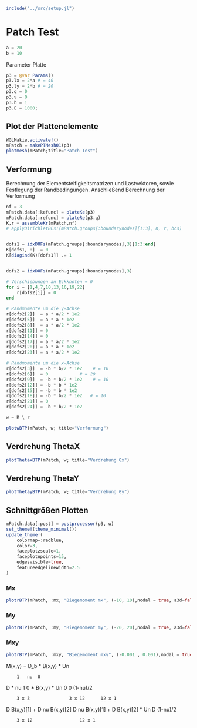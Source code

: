 ```julia
include("../src/setup.jl")
```

# Patch Test

```julia
a = 20 
b = 10 
```

Parameter Platte 
```julia
p3 = @var Params()
p3.lx = 2*a # = 40
p3.ly = 2*b # = 20 
p3.q = 0
p3.ν = 0
p3.h = 1
p3.E = 1000;
```

## Plot der Plattenelemente
```julia
WGLMakie.activate!()
mPatch = makePTMesh01(p3)
plotmesh(mPatch;title="Patch Test")
```

## Verformung 

Berechnung der Elementsteifigkeitsmatrizen und Lastvektoren, sowie Festlegung der Randbedingungen. Anschließend Berechnung der Verformung

```julia
nf = 3
mPatch.data[:kefunc] = plateKe(p3)
mPatch.data[:refunc] = plateRe(p3.q)
K,r = assembleKr(mPatch,nf)
# applyDirichletBCs!(mPatch.groups[:boundarynodes][1:3], K, r, bcs)


dofs1 = idxDOFs(mPatch.groups[:boundarynodes],3)[1:3:end]
K[dofs1, :] .= 0
K[diagind(K)[dofs1]] .= 1


dofs2 = idxDOFs(mPatch.groups[:boundarynodes],3)

# Verschiebungen an Eckknoten = 0
for i = [1,4,7,10,13,16,19,22]
    r[dofs2[i]] = 0
end

# Randmomente um die y-Achse
r[dofs2[2]]  = a * a/2 * 1e2
r[dofs2[5]]  = a * a * 1e2
r[dofs2[8]]  = a * a/2 * 1e2
r[dofs2[11]] = 0   
r[dofs2[14]] = 0
r[dofs2[17]] = a * a/2 * 1e2
r[dofs2[20]] = a * a * 1e2
r[dofs2[23]] = a * a/2 * 1e2

# Randmomente um die x-Achse 
r[dofs2[3]]  = -b * b/2 * 1e2    # = 10
r[dofs2[6]]  = 0            # = 20
r[dofs2[9]]  = -b * b/2 * 1e2    # = 10
r[dofs2[12]] = -b * b * 1e2
r[dofs2[15]] = -b * b * 1e2
r[dofs2[18]] = -b * b/2 * 1e2   # = 10
r[dofs2[21]] = 0
r[dofs2[24]] = -b * b/2 * 1e2

w = K \ r
```

```julia
plotwBTP(mPatch, w; title="Verformung")
```

## Verdrehung ThetaX
```julia
plotThetaxBTP(mPatch, w; title="Verdrehung θx")
```

## Verdrehung ThetaY
```julia
plotThetayBTP(mPatch, w; title="Verdrehung θy")
```

## Schnittgrößen Plotten 

```julia
mPatch.data[:post] = postprocessor(p3, w)
set_theme!(theme_minimal())
update_theme!(
    colormap=:redblue,
    color=3,
    faceplotzscale=1,
    faceplotnpoints=15,
    edgesvisible=true,
    featureedgelinewidth=2.5
)
```

### Mx
```julia
plotrBTP(mPatch, :mx, "Biegemoment mx", (-10, 10),nodal = true, a3d=false)
```

### My
```julia
plotrBTP(mPatch, :my, "Biegemoment my", (-20, 20),nodal = true, a3d=false)
```

### Mxy
```julia
plotrBTP(mPatch, :mxy, "Biegemoment mxy", (-0.001 , 0.001),nodal = true, a3d=true)
```

M(x,y) = D_b * B(x,y) * Un 

        1   nu  0   
D *     nu  1   0           * B(x,y)    * Un
        0   0   (1-nu)/2


        3 x 3               3 x 12      12 x 1 

D B(x,y)[1] + D nu B(x,y)[2]
D nu B(x,y)[1] + D B(x,y)[2]    * Un
D (1-nu)/2               

        3 x 12                  12 x 1